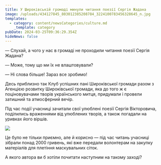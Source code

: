 ```yaml
---
title: У Широківській громаді минули читання поезії Сергія Жадана
image: /uploads/434127845_803012385208784_3224100783456328645_n.jpg
templates:
  - category: content/newsCategories/culture.md
    _template: category
pubDate: 2024-03-25T09:36:29.354Z
hideNews: false
---
```


— Слухай, а чого у нас в громаді не проходили читання поезії Сергія Жадана?

— Може, тому що ми їх не влаштовували?

— Ні слова більше! Зараз все зробимо!

Десь приблизно так Клуб успішних пані Широківської громади разом з Агенцією розвитку Широківської громади, яка до того ж є поціновувачами творів українського митця, придумали і провели затишний та атмосферний вечір. 

Під час події учасниці зачитали свої улюблені поезії Сергія Вікторовича, поділились враженнями від улюблених творів, а також погадали на уривках його віршів. 

![](/uploads/434394836_803012495208773_6652502579244255487_n.jpg)

Це було не тільки приємно, але й корисно — під час читань учасниці зібрали понад 2000 гривень, які вже передали волонтерам на закупку матеріалів для плетіння маскувальних сіток.

А якого автора ви б хотіли почитати наступним на такому заході? 
